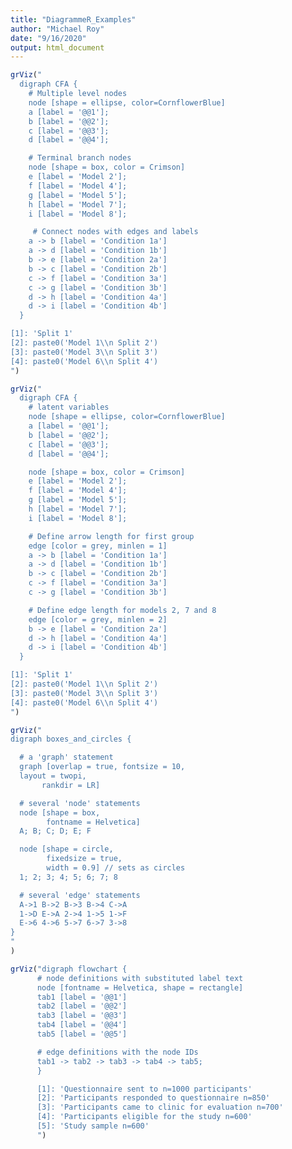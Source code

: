 ```yaml
---
title: "DiagrammeR_Examples"
author: "Michael Roy"
date: "9/16/2020"
output: html_document
---
```


```r
grViz(" 
  digraph CFA {
    # Multiple level nodes
    node [shape = ellipse, color=CornflowerBlue]
    a [label = '@@1']; 
    b [label = '@@2']; 
    c [label = '@@3']; 
    d [label = '@@4'];

    # Terminal branch nodes
    node [shape = box, color = Crimson] 
    e [label = 'Model 2'];
    f [label = 'Model 4'];
    g [label = 'Model 5'];
    h [label = 'Model 7'];
    i [label = 'Model 8'];

     # Connect nodes with edges and labels
    a -> b [label = 'Condition 1a']
    a -> d [label = 'Condition 1b'] 
    b -> e [label = 'Condition 2a'] 
    b -> c [label = 'Condition 2b']
    c -> f [label = 'Condition 3a']
    c -> g [label = 'Condition 3b']
    d -> h [label = 'Condition 4a'] 
    d -> i [label = 'Condition 4b'] 
  }

[1]: 'Split 1' 
[2]: paste0('Model 1\\n Split 2') 
[3]: paste0('Model 3\\n Split 3') 
[4]: paste0('Model 6\\n Split 4') 
") 

grViz("
  digraph CFA {
    # latent variables
    node [shape = ellipse, color=CornflowerBlue]
    a [label = '@@1'];
    b [label = '@@2'];
    c [label = '@@3'];
    d [label = '@@4'];

    node [shape = box, color = Crimson]
    e [label = 'Model 2'];
    f [label = 'Model 4'];
    g [label = 'Model 5'];
    h [label = 'Model 7'];
    i [label = 'Model 8'];

    # Define arrow length for first group
    edge [color = grey, minlen = 1]
    a -> b [label = 'Condition 1a']
    a -> d [label = 'Condition 1b']
    b -> c [label = 'Condition 2b']
    c -> f [label = 'Condition 3a']
    c -> g [label = 'Condition 3b']

    # Define edge length for models 2, 7 and 8
    edge [color = grey, minlen = 2]
    b -> e [label = 'Condition 2a']
    d -> h [label = 'Condition 4a']
    d -> i [label = 'Condition 4b']
  } 

[1]: 'Split 1'
[2]: paste0('Model 1\\n Split 2')
[3]: paste0('Model 3\\n Split 3')
[4]: paste0('Model 6\\n Split 4')
") 

grViz("
digraph boxes_and_circles {

  # a 'graph' statement
  graph [overlap = true, fontsize = 10,
  layout = twopi,
       rankdir = LR]

  # several 'node' statements
  node [shape = box,
        fontname = Helvetica]
  A; B; C; D; E; F

  node [shape = circle,
        fixedsize = true,
        width = 0.9] // sets as circles
  1; 2; 3; 4; 5; 6; 7; 8

  # several 'edge' statements
  A->1 B->2 B->3 B->4 C->A
  1->D E->A 2->4 1->5 1->F
  E->6 4->6 5->7 6->7 3->8
}
"
)

grViz("digraph flowchart {
      # node definitions with substituted label text
      node [fontname = Helvetica, shape = rectangle]        
      tab1 [label = '@@1']
      tab2 [label = '@@2']
      tab3 [label = '@@3']
      tab4 [label = '@@4']
      tab5 [label = '@@5']

      # edge definitions with the node IDs
      tab1 -> tab2 -> tab3 -> tab4 -> tab5;
      }

      [1]: 'Questionnaire sent to n=1000 participants'
      [2]: 'Participants responded to questionnaire n=850'
      [3]: 'Participants came to clinic for evaluation n=700'
      [4]: 'Participants eligible for the study n=600'
      [5]: 'Study sample n=600'
      ")
```